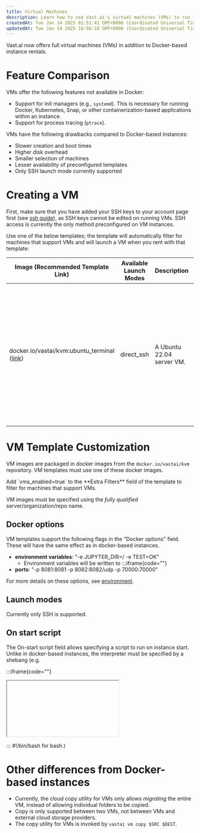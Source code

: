 ```yaml
---
title: Virtual Machines
description: Learn how to use Vast.ai's virtual machines (VMs) to run full Linux instances with support for init managers, process tracing, and more. Understand the features and drawbacks of VMs compared to Docker-based instances.
createdAt: Tue Jan 14 2025 01:51:41 GMT+0000 (Coordinated Universal Time)
updatedAt: Tue Jan 14 2025 18:56:18 GMT+0000 (Coordinated Universal Time)
---
```


Vast.ai now offers full virtual machines (VMs) in addition to Docker-based instance rentals.

# Feature Comparison

VMs offer the following features not available in Docker:

- Support for init managers (e.g., `systemd`). This is necessary for running Docker, Kubernetes, Snap, or other containerization-based applications within an instance.
- Support for process tracing (`ptrace`).

VMs have the following drawbacks compared to Docker-based instances:

- Slower creation and boot times
- Higher disk overhead
- Smaller selection of machines
- Lesser availability of preconfigured templates
- Only SSH launch mode currently supported

# Creating a VM

First, make sure that you have added your SSH keys to your account page first (see [ssh guide](https://docs.vast.ai/instances/sshscp)), as SSH keys cannot be edited on running VMs. SSH access is currently the only method preconfigured on VM instances.

Use one of the below templates; the template will automatically filter for machines that support VMs and will launch a VM when you rent with that template:

| Image (Recommended Template Link)                                                                                             | Available Launch Modes | Description               | Provides     | Use cases                                                       | Notes                                                                                                                                                                                                                                                                                  |
| ----------------------------------------------------------------------------------------------------------------------------- | ---------------------- | ------------------------- | ------------ | --------------------------------------------------------------- | -------------------------------------------------------------------------------------------------------------------------------------------------------------------------------------------------------------------------------------------------------------------------------------- |
| docker.io/vastai/kvm:ubuntu_terminal (<a href="https://cloud.vast.ai/?template_id=e2f271ce754aeef772181fbf9c82a354">link</a>) | direct_ssh             | A Ubuntu 22.04 server VM. | CUDA, Docker | Serving Docker Compose applications; CUDA performance profiling | Will refuse to start without SSH pubkeys set; SSH pubkeys will not be able to be changed while instance is running. Env variables will be written to <code>/etc/environment</code> and may need to be sourced by onstart. Onstart script will need interpreter specified via shebangs. |

# VM Template Customization

VM images are packaged in docker images from the `docker.io/vastai/kvm` repository. VM templates must use one of these docker images.

<Note>
Add `vms_enabled=true` to the **Extra Filters** field of the template to filter for machines that support VMs.
</Note>

VM images must be specified using the *fully qualified* server/organization/repo name.

## Docker options

VM templates support the following flags in the "Docker options" field. These will have the same effect as in docker-based instances.

- **environment variables**: "-e JUPYTER\_DIR=/ -e TEST=OK"
  - Environment variables will be written to :::iframe\{code=""}
- **ports**: "-p 8081:8081 -p 8082:8082/udp -p 70000:70000"

For more details on these options, see [environment](https://docs.vast.ai/instances/docker-execution-environment).

## Launch modes

Currently only SSH is supported.

## On start script

The On-start script field allows specifying a script to run on instance start. Unlike in docker-based instances, the interpreter must be specified by a shebang (e.g. 

:::iframe\{code=""}

<Iframe code="<code>">

</Iframe>

\::: #!/bin/bash   for bash.)

# Other differences from Docker-based instances

- Currently, the cloud copy utility for VMs only allows *migrating* the entire VM, instead of allowing individual folders to be copied.
- Copy is only supported between two VMs, not between VMs and external cloud storage providers.
- The copy utility for VMs is invoked by `vastai vm copy $SRC $DEST`.

